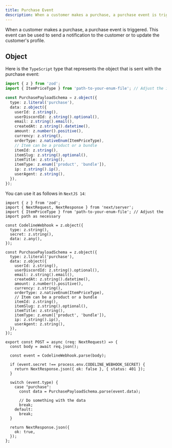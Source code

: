 ```yaml
---
title: Purchase Event
description: When a customer makes a purchase, a purchase event is triggered. This event can be used to send a notification to the customer or to update the customer's profile.
---
```


When a customer makes a purchase, a purchase event is triggered. This event can be used to send a notification to the customer or to update the customer's profile.

## Object

Here is the `TypeScript` type that represents the object that is sent with the purchase event:

```ts
import { z } from 'zod';
import { ItemPriceType } from 'path-to-your-enum-file'; // Adjust the import path as necessary

const PurchasePayloadSchema = z.object({
  type: z.literal('purchase'),
  data: z.object({
    userId: z.string(),
    userDiscordId: z.string().optional(),
    email: z.string().email(),
    createdAt: z.string().datetime(),
    amount: z.number().positive(),
    currency: z.string(),
    orderType: z.nativeEnum(ItemPriceType),
    // Item can be a product or a bundle
    itemId: z.string(),
    itemSlug: z.string().optional(),
    itemTitle: z.string(),
    itemType: z.enum(['product', 'bundle']),
    ip: z.string().ip(),
    userAgent: z.string(),
  }),
});
```

You can use it as follows in `NextJS 14`:

```tsx
import { z } from 'zod';
import { NextRequest, NextResponse } from 'next/server';
import { ItemPriceType } from 'path-to-your-enum-file'; // Adjust the import path as necessary

const CodelineWebhook = z.object({
  type: z.string(),
  secret: z.string(),
  data: z.any(),
});

const PurchasePayloadSchema = z.object({
  type: z.literal('purchase'),
  data: z.object({
    userId: z.string(),
    userDiscordId: z.string().optional(),
    email: z.string().email(),
    createdAt: z.string().datetime(),
    amount: z.number().positive(),
    currency: z.string(),
    orderType: z.nativeEnum(ItemPriceType),
    // Item can be a product or a bundle
    itemId: z.string(),
    itemSlug: z.string().optional(),
    itemTitle: z.string(),
    itemType: z.enum(['product', 'bundle']),
    ip: z.string().ip(),
    userAgent: z.string(),
  }),
});

export const POST = async (req: NextRequest) => {
  const body = await req.json();

  const event = CodelineWebhook.parse(body);

  if (event.secret !== process.env.CODELINE_WEBHOOK_SECRET) {
    return NextResponse.json({ ok: false }, { status: 401 });
  }

  switch (event.type) {
    case "purchase":
      const data = PurchasePayloadSchema.parse(event.data);

      // Do something with the data
      break;
    default:
      break;
  }

  return NextResponse.json({
    ok: true,
  });
};
```